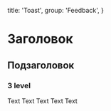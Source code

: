
  title: 'Toast',
  group: 'Feedback',
}

# Заголовок
## Подзаголовок
### 3 level
Text Text Text Text Text


